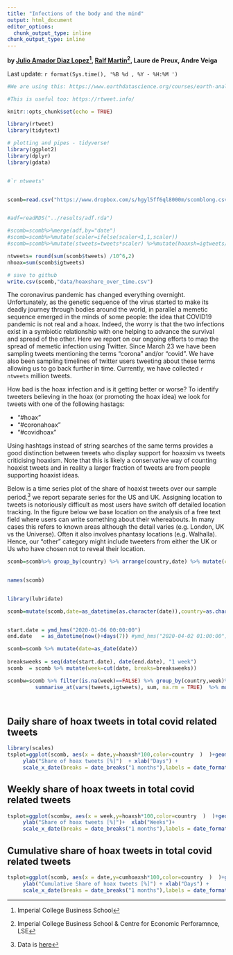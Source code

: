 ```yaml
---
title: "Infections of the body and the mind"
output: html_document
editor_options: 
  chunk_output_type: inline
chunk_output_type: inline
---
```


**by [Julio Amador Diaz Lopez](https://www.imperial.ac.uk/people/j.amador)^[Imperial College Business School], [Ralf Martin](https://www.imperial.ac.uk/people/r.martin)^[Imperial College Business School  & Centre for Economic Perforamnce, LSE], Laure de Preux, Andre Veiga** 


<!--html_preserve-->
  <!-- Global site tag (gtag.js) - Google Analytics -->
  <script async src="https://www.googletagmanager.com/gtag/js?id=UA-3928947-4"></script>
  <script>
    window.dataLayer = window.dataLayer || [];
    function gtag(){dataLayer.push(arguments);}
    gtag('js', new Date());
  
    gtag('config', 'UA-3928947-4');
  </script>
<!--/html_preserve-->


Last update:  `r format(Sys.time(), '%B %d , %Y - %H:%M ')`

```r
#We are using this: https://www.earthdatascience.org/courses/earth-analytics/get-data-using-apis/use-twitter-api-r/

#This is useful too: https://rtweet.info/

```


```r
knitr::opts_chunk$set(echo = TRUE)

library(rtweet)
library(tidytext)

# plotting and pipes - tidyverse!
library(ggplot2)
library(dplyr)
library(gdata)



```





```r
#`r ntweets'


scomb=read.csv("https://www.dropbox.com/s/hgyl5ff6ql8000m/scomblong.csv?dl=1")


#adf=readRDS("../results/adf.rda")

#scomb=scomb%>%merge(adf,by="date")
#scomb=scomb%>%mutate(scaler=ifelse(scaler<1,1,scaler))
#scomb=scomb%>%mutate(stweets=tweets*scaler) %>%mutate(hoaxsh=igtweets/tweets)

ntweets= round(sum(scomb$tweets) /10^6,2)
nhoax=sum(scomb$igtweets)

# save to github
write.csv(scomb,"data/hoaxshare_over_time.csv")

```



The coronavirus pandemic has changed everything overnight. Unfortunately, as the genetic sequence of the virus started to make its deadly journey through bodies around the world, in parallel a memetic sequence emerged in the minds of some people: the idea that COVID19 pandemic is not real and a hoax. Indeed, the worry is that the two infections exist in a symbiotic relationship with one helping to advance the survival and spread of the other. Here we report on our ongoing efforts to map the spread of memetic infection using Twitter. Since March 23 we have been sampling tweets mentioning the terms “corona” and/or “covid”. We have also been sampling timelines of twitter users tweeting about these terms allowing us to go back further in time. Currently, we have collected   `r ntweets` million  tweets.


How bad is the hoax infection and is it getting better or worse? To identify tweeters believing in the hoax (or promoting the hoax idea) we look for tweets with one of the following hastags:

- "#hoax"
- "#coronahoax"
- "#covidhoax"


Using hashtags instead of string searches of the same terms provides a good distinction between tweets who display support for hoaxsim vs tweets criticising hoaxism. Note that this is likely a conservative way of counting hoaxist tweets and in reality a larger fraction of tweets are from people supporting hoaxist ideas.

Below is a time series plot of the share of hoaxist tweets over our sample period.^[ Data is
[here](https://mondpanther.github.io/memonomics.github.io/data/hoaxshare_over_time.csv)]
 we report separate series for the US and UK. Assigning location to tweets is notoriously difficult as most users have switch off detailed location tracking. In the figure below we base location on the analysis of a free text field where users can write something about their whereabouts. In many cases this refers to known areas although the detail varies (e.g. London, UK vs the Universe). Often it also involves phantasy locations (e.g. Walhalla). Hence, our "other" category might include tweeters from either the UK or Us who have chosen not to reveal their location.



```r
scomb=scomb%>% group_by(country) %>% arrange(country,date) %>% mutate(cumtweets=cumsum(tweets),cumigtweets=cumsum(igtweets),cumhoaxsh=cumigtweets/cumtweets,hoaxsh=igtweets/tweets)


names(scomb)


library(lubridate)

scomb=mutate(scomb,date=as_datetime(as.character(date)),country=as.character(country))


start.date = ymd_hms("2020-01-06 00:00:00")
end.date   = as_datetime(now()+days(7)) #ymd_hms("2020-04-02 01:00:00")

scomb=scomb %>% mutate(date=as_date(date))
  
breaksweeks = seq(date(start.date), date(end.date), "1 week")
scomb  = scomb %>% mutate(week=cut(date, breaks=breaksweeks)) 

scombw=scomb %>% filter(is.na(week)==FALSE) %>% group_by(country,week)%>% 
         summarise_at(vars(tweets,igtweets), sum, na.rm = TRUE)  %>% mutate(hoaxsh=igtweets/tweets, week=ymd(as.character(week))) %>% ungroup()
  



```
## Daily share of hoax tweets in total covid related tweets
```r

library(scales)
tsplot=ggplot(scomb, aes(x = date,y=hoaxsh*100,color=country  )  )+geom_line()  + theme_minimal() + xlab("Time") +
     ylab("Share of hoax tweets [%]")  + xlab("Days") +
     scale_x_date(breaks = date_breaks("1 months"),labels = date_format("%m/%y"));tsplot

```

## Weekly share of hoax tweets in total covid related tweets

```r
tsplot=ggplot(scombw, aes(x = week,y=hoaxsh*100,color=country  )  )+geom_line()  + theme_minimal() + xlab("Time") +
     ylab("Share of hoax tweets [%]")+  xlab("Weeks")+
     scale_x_date(breaks = date_breaks("1 months"),labels = date_format("%m/%y"));tsplot

```


## Cumulative share of hoax tweets in total covid related tweets

```r
tsplot=ggplot(scomb, aes(x = date,y=cumhoaxsh*100,color=country  )  )+geom_line()  + theme_minimal() + xlab("Time") +
     ylab("Cumulative Share of hoax tweets [%]") + xlab("Days") +
     scale_x_date(breaks = date_breaks("1 months"),labels = date_format("%m/%y"));tsplot

```





